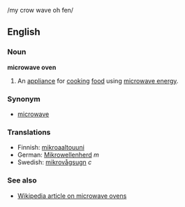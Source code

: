 /my crow wave oh fen/
==English==
===Noun===
'''microwave oven'''

#An [[appliance]] for [[cook]]ing [[food]] using [[microwave energy]].

===Synonym===
*[[microwave]]

===Translations===

*Finnish: [[mikroaaltouuni]]
*German: [[Mikrowellenherd]] ''m''
*Swedish: [[mikrovågsugn]] ''c''

===See also===
*[[en:Microwave_oven|Wikipedia article on microwave ovens]]
